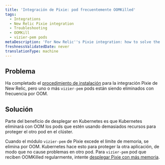 ```yaml
---
title: 'Integración de Pixie: pod frecuentemente OOMKilled'
tags:
  - Integrations
  - New Relic Pixie integration
  - Troubleshooting
  - OOMKill
  - vizier-pem pods
metaDescription: 'For New Relic''s Pixie integration: how to solve the problem of vizier-pem pods being OOMKilled.'
freshnessValidatedDate: never
translationType: machine
---
```


## Problema

Ha completado el [procedimiento de instalación](/docs/kubernetes-pixie/auto-telemetry-pixie/install-auto-telemetry-pixie) para la integración Pixie de New Relic, pero uno o más `vizier-pem` pods están siendo eliminados con frecuencia por OOM.

## Solución

Parte del beneficio de desplegar en Kubernetes es que Kubernetes eliminará con OOM los pods que estén usando demasiados recursos para proteger el otro pod en el clúster.

Cuando el módulo `vizier-pem` de Pixie excede el límite de memoria, se elimina por OOM. Kubernetes hace esto para proteger la otra aplicación, de modo que no cause problemas en otro pod. Para `vizier-pem` pod que reciben OOMKilled regularmente, intente [desplegar Pixie con más memoria](/docs/kubernetes-pixie/auto-telemetry-pixie/advanced-configuration/manage-pixie-memory#set-memory-limit).
